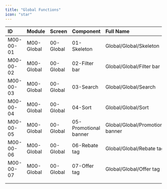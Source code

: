 ```yaml
---
title: "Global Functions"
icon: "star"
---
```




| **ID**    | **Module** | **Screen** | **Component**         | **Full Name**                    | **Figma**                                                                                                             | **Doc**                                               |
| :-------- | :--------- | :--------- | :-------------------- | :------------------------------- | --------------------------------------------------------------------------------------------------------------------- | ----------------------------------------------------- |
| M00-00-01 | M00-Global | 00-Global  | 01-Skeleton           | Global/Global/Skeleton           | [Figma](https://www.figma.com/design/dogOPeGxUe0sjpG2jGnayE/NG-MP-UI-Phase-1?node-id=2392-93233&t=foCq1WQUL9WKEoSk-4) | [Doc](/1_DesignDocs/M00_Global/01_Skeleton)           |
| M00-00-02 | M00-Global | 00-Global  | 02-Filter bar         | Global/Global/Filter bar         | [Figma](https://www.figma.com/file/dogOPeGxUe0sjpG2jGnayE?type=design&node-id=2636%3A94818&mode=design)               | [Doc](/1_DesignDocs/M00_Global/02_Filter_bar)         |
| M00-00-03 | M00-Global | 00-Global  | 03-Search             | Global/Global/Search             | [Figma](https://www.figma.com/design/dogOPeGxUe0sjpG2jGnayE/NG-MP-UI-Phase-1?node-id=2636-90049&t=iw32LYd6XxVswo2X-4)                                                                                               | [Doc](/1_DesignDocs/M00_Global/03_Search)             |
| M00-00-04 | M00-Global | 00-Global  | 04-Sort               | Global/Global/Sort               | [Figma](https://www.figma.com/design/dogOPeGxUe0sjpG2jGnayE/NG-MP-UI-Phase-1?node-id=2636-90049&t=iw32LYd6XxVswo2X-4)                                                                                               | [Doc](/1_DesignDocs/M00_Global/04_Sort)             |
| M00-00-05 | M00-Global | 00-Global  | 05-Promotional banner | Global/Global/Promotional banner | [Figma](https://www.figma.com/file/dogOPeGxUe0sjpG2jGnayE?type=design&node-id=2636%3A91629&mode=design)               | [Doc](/1_DesignDocs/M00_Global/05_Promotional_banner) |
| M00-00-06 | M00-Global | 00-Global  | 06-Rebate tag         | Global/Global/Rebate tag         | [Figma](https://www.figma.com/design/dogOPeGxUe0sjpG2jGnayE/NG-MP-UI-Phase-1?node-id=2780-85491&t=iw32LYd6XxVswo2X-4)                                                                                               | [Doc](/1_DesignDocs/M00_Global/06_Rebate_Tag)         |
| M00-00-07 | M00-Global | 00-Global  | 07-Offer tag          | Global/Global/Offer tag          | [Figma](https://www.figma.com/design/dogOPeGxUe0sjpG2jGnayE/NG-MP-UI-Phase-1?node-id=2636-90049&t=iw32LYd6XxVswo2X-4)                                                                                               | [Doc](/1_DesignDocs/M00_Global/07_Offer_Tag)          |
|           |            |            |                       |                                  |                                                                                                                       |                                                       |
|           |            |            |                       |                                  |                                                                                                                       |                                                       |
